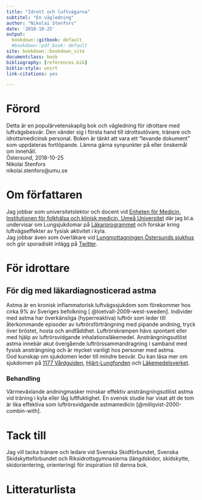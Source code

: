 ```yaml
---
title: "Idrott och luftvägarna"
subtitel: "En vägledning"
author: "Nikolai Stenfors"
date: '2018-10-25'
output:
  bookdown::gitbook: default
  #bookdown::pdf_book: default
site: bookdown::bookdown_site
documentclass: book
bibliography: [references.bib]
biblio-style: unsrt
link-citations: yes

---
```

# Förord
Detta är en populärvetenskaplig bok och vägledning för idrottare med luftvägsbesvär. Den vänder sig i första hand till idrottsutövare, tränare och idrottsmedicinsk personal. Boken är tänkt att vara ett "levande dokument" som uppdateras fortlöpande. Lämna gärna synpunkter på eller önskemål om innehåll.  
Östersund, 2018-10-25    
Nikolai Stenfors  
nikolai.stenfors@umu.se   

# Om författaren
Jag jobbar som universitetslektor och docent vid [Enheten för Medicin, Institutionen för folkhälsa och klinisk medicin, Umeå Universitet](https://www.umu.se/personal/nikolai-stenfors/)  där jag bl.a. undervisar om Lungsjukdomar på [Läkarprogrammet](https://www.umu.se/utbildning/program/lakarprogrammet) och forskar kring luftvägseffekter av fysisk aktivitet i kyla.    
Jag jobbar även som överläkare vid [Lungmottagningen Östersunds sjukhus](https://www.1177.se/Jamtland-Harjedalen/Hitta-vard/Jamtland/Kontakt/Lung-och-allergimottagningen/?ar=True) och gör sporadiskt inlägg på [Twitter](https://twitter.com/StenforsN).

# För idrottare  

## För dig med läkardiagnosticerad astma   
Astma är en kronisk inflammatorisk luftvägssjukdom som förekommer hos cirka 9% av Sveriges befolkning [ @loetvall-2009-west-sweden]. Individer med astma har överkänsliga (hyperreaktiva) luftrör som leder till återkommande episoder av luftrörsförträngning med pipande andning, tryck över bröstet, hosta och andfåddhet. Luftrörskrampen hävs spontant eller med hjälp av luftrörsvidgande inhalationsläkemedel. Ansträngningsutlöst astma innebär akut övergående luftrörssammandragning i samband med fysisk ansträngning och är mycket vanligt hos personer med astma.  
God kunskap om sjukdomen leder till mindre besvär. Du kan läsa mer om sjukdomen på [1177 Vårdguiden](https://www.1177.se/Jamtland-Harjedalen/Fakta-och-rad/Sjukdomar/Astma/), [Hjärt-Lungfonden](https://www.hjart-lungfonden.se/Sjukdomar/Lungsjukdomar/Astma/) och [Läkemedelsverket](https://lakemedelsverket.se/malgrupp/Allmanhet/Behandlingsrekommendationerna/Behandlingsrekommendationer-A-O/Behandlingsrekommendationer---listan/Astma/).

### Behandling
Värmeväxlande andningmasker minskar effektiv ansträngningsutlöst astma vid träning i kyla eller låg luftfuktighet. 
En svensk studie har visat att de tom är lika effektiva som luftrörsvidgande astmamedicin [@millqvist-2000-combin-with].    


# Tack till  
Jag vill tacka tränare och ledare vid Svenska Skidförbundet, Svenska Skidskytteförbundet och Riksidrottsgymnasierna (längdskidor, skidskytte, skidorientering, orientering) för inspiration till denna bok.

# Litteraturlista  